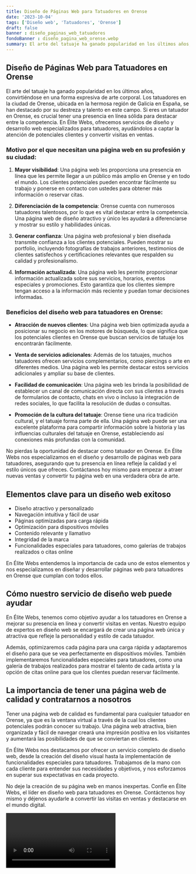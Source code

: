 ```yaml
---
title: Diseño de Páginas Web para Tatuadores en Orense
date: '2023-10-04'
tags: ['Diseño web', 'Tatuadores', 'Orense']
draft: false
banner : diseño_paginas_web_tatuadores
fondoBanner : diseño_pagina_web_orense.webp
summary: El arte del tatuaje ha ganado popularidad en los últimos años, convirtiéndose en una forma expresiva de arte corporal. Los tatuadores en la ciudad de Orense, ubicada en la hermosa región de Galicia en España, se han destacado por su destreza y talento en este campo. Si eres un tatuador en Orense, es crucial tener una presencia en línea sólida para destacar entre la competencia. En Élite Webs, ofrecemos servicios de diseño y desarrollo web especializados para tatuadores, ayudándolos a captar la atención de potenciales clientes y convertir visitas en ventas.
---
```


## Diseño de Páginas Web para Tatuadores en Orense 

El arte del tatuaje ha ganado popularidad en los últimos años, convirtiéndose en una forma expresiva de arte corporal. Los tatuadores en la ciudad de Orense, ubicada en la hermosa región de Galicia en España, se han destacado por su destreza y talento en este campo. Si eres un tatuador en Orense, es crucial tener una presencia en línea sólida para destacar entre la competencia. En Élite Webs, ofrecemos servicios de diseño y desarrollo web especializados para tatuadores, ayudándolos a captar la atención de potenciales clientes y convertir visitas en ventas.

### Motivo por el que necesitan una página web en su profesión y su ciudad: 

1. **Mayor visibilidad**: Una página web les proporciona una presencia en línea que les permite llegar a un público más amplio en Orense y en todo el mundo. Los clientes potenciales pueden encontrar fácilmente su trabajo y ponerse en contacto con ustedes para obtener más información o reservar citas.

2. **Diferenciación de la competencia**: Orense cuenta con numerosos tatuadores talentosos, por lo que es vital destacar entre la competencia. Una página web de diseño atractivo y único les ayudará a diferenciarse y mostrar su estilo y habilidades únicas.

3. **Generar confianza**: Una página web profesional y bien diseñada transmite confianza a los clientes potenciales. Pueden mostrar su portfolio, incluyendo fotografías de trabajos anteriores, testimonios de clientes satisfechos y certificaciones relevantes que respalden su calidad y profesionalismo.

4. **Información actualizada**: Una página web les permite proporcionar información actualizada sobre sus servicios, horarios, eventos especiales y promociones. Esto garantiza que los clientes siempre tengan acceso a la información más reciente y puedan tomar decisiones informadas.

### Beneficios del diseño web para tatuadores en Orense:

- **Atracción de nuevos clientes**: Una página web bien optimizada ayuda a posicionar su negocio en los motores de búsqueda, lo que significa que los potenciales clientes en Orense que buscan servicios de tatuaje los encontrarán fácilmente.

- **Venta de servicios adicionales**: Además de los tatuajes, muchos tatuadores ofrecen servicios complementarios, como piercings o arte en diferentes medios. Una página web les permite destacar estos servicios adicionales y ampliar su base de clientes.

- **Facilidad de comunicación**: Una página web les brinda la posibilidad de establecer un canal de comunicación directa con sus clientes a través de formularios de contacto, chats en vivo o incluso la integración de redes sociales, lo que facilita la resolución de dudas o consultas.

- **Promoción de la cultura del tatuaje**: Orense tiene una rica tradición cultural, y el tatuaje forma parte de ella. Una página web puede ser una excelente plataforma para compartir información sobre la historia y las influencias culturales del tatuaje en Orense, estableciendo así conexiones más profundas con la comunidad.

No pierdas la oportunidad de destacar como tatuador en Orense. En Élite Webs nos especializamos en el diseño y desarrollo de páginas web para tatuadores, asegurando que tu presencia en línea refleje la calidad y el estilo únicos que ofreces. Contáctanos hoy mismo para empezar a atraer nuevas ventas y convertir tu página web en una verdadera obra de arte.

<GifSeo />

<Cta />

## Elementos clave para un diseño web exitoso

- Diseño atractivo y personalizado
- Navegación intuitiva y fácil de usar
- Páginas optimizadas para carga rápida
- Optimización para dispositivos móviles
- Contenido relevante y llamativo
- Integridad de la marca
- Funcionalidades especiales para tatuadores, como galerías de trabajos realizados o citas online

En Élite Webs entendemos la importancia de cada uno de estos elementos y nos especializamos en diseñar y desarrollar páginas web para tatuadores en Orense que cumplan con todos ellos.

## Cómo nuestro servicio de diseño web puede ayudar

En Élite Webs, tenemos como objetivo ayudar a los tatuadores en Orense a mejorar su presencia en línea y convertir visitas en ventas. Nuestro equipo de expertos en diseño web se encargará de crear una página web única y atractiva que refleje la personalidad y estilo de cada tatuador.

Además, optimizaremos cada página para una carga rápida y adaptaremos el diseño para que se vea perfectamente en dispositivos móviles. También implementaremos funcionalidades especiales para tatuadores, como una galería de trabajos realizados para mostrar el talento de cada artista y la opción de citas online para que los clientes puedan reservar fácilmente.

## La importancia de tener una página web de calidad y contratarnos a nosotros

Tener una página web de calidad es fundamental para cualquier tatuador en Orense, ya que es la ventana virtual a través de la cual los clientes potenciales podrán conocer su trabajo. Una página web atractiva, bien organizada y fácil de navegar creará una impresión positiva en los visitantes y aumentará las posibilidades de que se conviertan en clientes.

En Élite Webs nos destacamos por ofrecer un servicio completo de diseño web, desde la creación del diseño visual hasta la implementación de funcionalidades especiales para tatuadores. Trabajamos de la mano con cada cliente para entender sus necesidades y objetivos, y nos esforzamos en superar sus expectativas en cada proyecto.

No deje la creación de su página web en manos inexpertas. Confíe en Élite Webs, el líder en diseño web para tatuadores en Orense. Contáctenos hoy mismo y déjenos ayudarle a convertir las visitas en ventas y destacarse en el mundo digital.

<Video />

<CtaBot job='Tatuadores' city='Orense'/>

<Gmaps query='Orense+españa+maps' />
